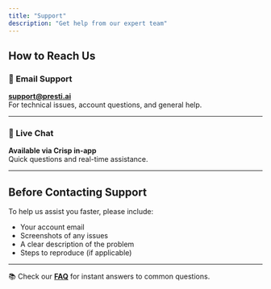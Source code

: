 ```yaml
---
title: "Support"
description: "Get help from our expert team"
---
```


## **How to Reach Us**

### 📧 Email Support

[**support@presti.ai**](mailto:support@presti.ai)\
For technical issues, account questions, and general help.

---

### 💬 Live Chat

**Available via Crisp in-app**\
Quick questions and real-time assistance.

---

## **Before Contacting Support**

To help us assist you faster, please include:

- Your account email
- Screenshots of any issues
- A clear description of the problem
- Steps to reproduce (if applicable)

---

📚 Check our [**FAQ**](https://prestiai.mintlify.app/support/faq) for instant answers to common questions.